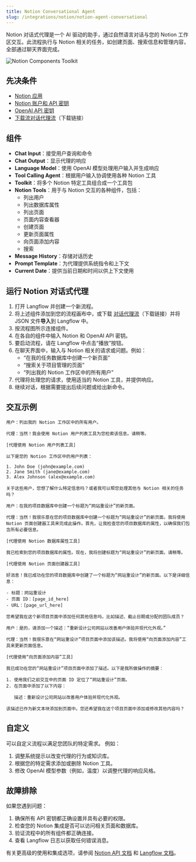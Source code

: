 ```yaml
---
title: Notion Conversational Agent
slug: /integrations/notion/notion-agent-conversational
---
```


Notion 对话式代理是一个 AI 驱动的助手，通过自然语言对话与您的 Notion 工作区交互。此流程执行与 Notion 相关的任务，如创建页面、搜索信息和管理内容，全部通过聊天界面完成。

![Notion Components Toolkit](./notion_conversational_agent_tools.png)

## 先决条件

- [Notion 应用](/integrations/notion/setup)
- [Notion 账户和 API 密钥](https://www.notion.so/my-integrations)
- [OpenAI API 密钥](https://platform.openai.com/account/api-keys)
- [下载流对话代理流](./Conversational_Notion_Agent.json)（下载链接）

## 组件

- **Chat Input**：接受用户查询和命令
- **Chat Output**：显示代理的响应
- **Language Model**：使用 OpenAI 模型处理用户输入并生成响应
- **Tool Calling Agent**：根据用户输入协调使用各种 Notion 工具
- **Toolkit**：将多个 Notion 特定工具组合成一个工具包
- **Notion Tools**：用于与 Notion 交互的各种组件，包括：
  - 列出用户
  - 列出数据库属性
  - 列出页面
  - 页面内容查看器
  - 创建页面
  - 更新页面属性
  - 向页面添加内容
  - 搜索
- **Message History**：存储对话历史
- **Prompt Template**：为代理提供系统指令和上下文
- **Current Date**：提供当前日期和时间以供上下文使用

## 运行 Notion 对话式代理

1. 打开 Langflow 并创建一个新流程。
2. 将上述组件添加到您的流程画布中，或下载 [对话代理流](./Conversational_Notion_Agent.json)（下载链接）并将 JSON 文件**导入**到 Langflow 中。
3. 按流程图所示连接组件。
4. 在各自的组件中输入 Notion 和 OpenAI API 密钥。
5. 要启动流程，请在 Langflow 中点击“播放”按钮。
6. 在聊天界面中，输入与 Notion 相关的请求或问题。例如：
   - “在我的任务数据库中创建一个新页面”
   - “搜索关于项目管理的页面”
   - “列出我的 Notion 工作区中的所有用户”
7. 代理将处理您的请求，使用适当的 Notion 工具，并提供响应。
8. 继续对话，根据需要提出后续问题或给出新命令。

## 交互示例

```
用户：列出我的 Notion 工作区中的所有用户。

代理：当然！我会使用 Notion 用户列表工具为您检索该信息。请稍等。

[代理使用 Notion 用户列表工具]

以下是您的 Notion 工作区中的用户列表：

1. John Doe (john@example.com)
2. Jane Smith (jane@example.com)
3. Alex Johnson (alex@example.com)

关于这些用户，您想了解什么特定信息吗？或者我可以帮您处理其他与 Notion 相关的任务吗？

用户：在我的项目数据库中创建一个标题为“网站重设计”的新页面。

代理：当然！我很乐意在您的项目数据库中创建一个标题为“网站重设计”的新页面。我将使用 Notion 页面创建器工具来完成此操作。首先，让我检查您的项目数据库的属性，以确保我们包含所有必要信息。

[代理使用 Notion 数据库属性工具]

我已检索到您的项目数据库的属性。现在，我将创建标题为“网站重设计”的新页面。请稍等。

[代理使用 Notion 页面创建器工具]

好消息！我已成功在您的项目数据库中创建了一个标题为“网站重设计”的新页面。以下是详细信息：

- 标题：网站重设计
- 页面 ID：[page_id_here]
- URL：[page_url_here]

您希望我在这个新项目页面中添加任何其他信息吗，比如描述、截止日期或分配的团队成员？

用户：是的，请添加一个描述：“重新设计公司网站以改善用户体验并现代化外观。”

代理：当然！我很乐意在“网站重设计”项目页面中添加该描述。我将使用“向页面添加内容”工具来更新页面信息。

[代理使用“向页面添加内容”工具]

我已成功在您的“网站重设计”项目页面中添加了描述。以下是我所做操作的摘要：

1. 使用我们之前交互中的页面 ID 定位了“网站重设计”页面。
2. 在页面中添加了以下内容：

   描述：重新设计公司网站以改善用户体验并现代化外观。

该描述已作为新文本块添加到页面中。您还希望我在这个项目页面中添加或修改其他内容吗？
```

## 自定义

可以自定义流程以满足您团队的特定需求。
例如：

1. 调整系统提示以改变代理的行为或知识库。
2. 根据您的特定需求添加或删除 Notion 工具。
3. 修改 OpenAI 模型参数（例如，温度）以调整代理的响应风格。

## 故障排除

如果您遇到问题：

1. 确保所有 API 密钥都正确设置并具有必要的权限。
2. 检查您的 Notion 集成是否可以访问相关页面和数据库。
3. 验证流程中的所有组件都正确连接。
4. 查看 Langflow 日志以获取任何错误消息。

有关更高级的使用和集成选项，请参阅 [Notion API 文档](https://developers.notion.com/) 和 [Langflow 文档](/)。